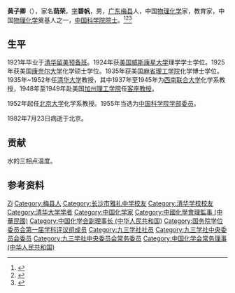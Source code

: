 {{Infobox_Person
| name = 黄子卿
|image= 
|box_width= 
|occupation= 
| period = 
|birth_name=
| other_names =
| Sex =男
|birth_date= 1900年1月2日
|birth_place= {{QING}}[[廣東省|廣東省]][[嘉应直隶州|嘉应州]]
|death_date= {{death date and age|1982|7|23|1900|1|2}}
|death_place= {{CHN}}[[北京市|北京市]]
| nationality ={{PRC}}
| residence =
| party = [[九三学社|九三学社]]
| religion =
| spouse = 
| relatives = 
|education= 
| past = 
{{Infobox_People_CAS
|学部=化学部
|专业=物理化学
|当选年=1955年
}}
| work =
|awards=
}}
'''黄子卿'''（{{bd|1900年|1月2日|1982年|7月23日|catIdx=H黄}}），家名'''荫荣'''，[[表字|字]]'''碧帆'''，男，[[广东省|广东]][[梅县区|梅县]]人，中国[[物理化学|物理化学]]家，教育家，中国[[物理化学|物理化学]]奠基人之一，[[中国科学院院士|中国科学院院士]]。<ref>{{Cite book|title=20世纪中华人物名字号辞典|author=周家珍编著|publisher=法律出版社|year=2000|isbn=9787503628320|location=北京|pages=}}</ref><ref>{{Cite book|title=中国近现代人物别名词典|author=徐为民编|publisher=沈阳出版社|year=1993|isbn=|location=沈阳|pages=}}</ref><ref>{{Cite book|title=中华当代文化名人大辞典|author=张品兴, 殷登祥, 陈有进等主编|publisher=中国广播电视出版社|year=1992|isbn=9787504315137|location=北京|pages=}}</ref>

== 生平 ==
1921年毕业于[[清华留美预备班|清华留美预备班]]。1924年获[[美国|美国]][[威斯康星大学|威斯康星大学]]理学学士学位。1925年获美国[[康奈尔大学|康奈尔大学]]化学硕士学位。1935年获美国[[麻省理工学院|麻省理工学院]]化学博士学位。1935年~1952年任[[清华大学|清华大学]]教授，其中1937年至1945年为[[西南联合大学|西南联合大学]]化学系教授，1948年至1949年赴美国[[加州理工学院|加州理工学院]]任[[客座教授|客座教授]]。

1952年起任[[北京大学|北京大学]]化学系教授。1955年当选为[[中国科学院|中国科学院]][[学部委员|学部委员]]。

1982年7月23日病逝于北京。

== 贡献 ==
水的三相点温度。

== 参考资料 ==
{{reflist}}

{{中国科学院化学部院士}}
{{国务院学位委员会第一届学科评议组/理学}}
{{Navboxes 
| title  = 黄子卿在[[中国化学会|中国化学会]]的职务
| list1  =
{{中国化学会第八届理事会}}
{{中国化学会第九届理事会}}
{{中国化学会第十届理事会}}
{{中国化学会第十七届理事会}}
{{中国化学会第十八届理事会}}
{{中国化学化工学会第十九届理事会}}
{{中国化学会第二十届理事会}}
}}
{{Navboxes 
| title  = 黄子卿在[[九三学社|九三学社]]的职务
| list1  =
{{九三学社第四届中央委员会}}
{{九三学社第五届中央委员会}}
{{九三学社第六届中央委员会}}
}}

{{Authority control}}
{{DEFAULTSORT:H黄子卿}}
[[Category:黄姓|Zi]]
[[Category:梅县人|Category:梅县人]]
[[Category:长沙市雅礼中学校友|Category:长沙市雅礼中学校友]]
[[Category:清华学校校友|Category:清华学校校友]]
[[Category:清华大学学者|Category:清华大学学者]]
[[Category:中国化学家|Category:中国化学家]]
[[Category:中國化學會理監事_(中華民國)|Category:中國化學會理監事 (中華民國)]]
[[Category:中国化学会副理事长_(中华人民共和国)|Category:中国化学会副理事长 (中华人民共和国)]]
[[Category:国务院学位委员会第一届学科评议组成员|Category:国务院学位委员会第一届学科评议组成员]]
[[Category:九三学社社员|Category:九三学社社员]]
[[Category:九三学社中央委员会委员|Category:九三学社中央委员会委员]]
[[Category:九三学社中央委员会常务委员|Category:九三学社中央委员会常务委员]]
[[Category:中国化学会常务理事_(中华人民共和国)|Category:中国化学会常务理事 (中华人民共和国)]]